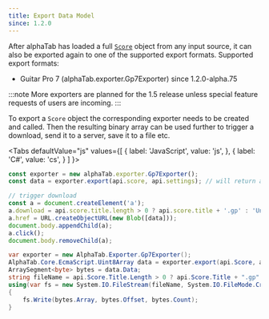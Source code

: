 ```yaml
---
title: Export Data Model
since: 1.2.0
---
```



<SinceBadge since="1.2.0"></SinceBadge>

After alphaTab has loaded a full [`Score`](/docs/reference/score) object from any input source, it can also be exported again to one of the supported export formats. 
Supported export formats: 

- Guitar Pro 7 (alphaTab.exporter.Gp7Exporter) <span class="badge badge--info">since 1.2.0-alpha.75</span>

:::note
More exporters are planned for the 1.5 release unless special feature requests of users are incoming. 
:::

To export a `Score` object the corresponding exporter needs to be created and called. Then the resulting binary array can be used further to 
trigger a download, send it to a server, save it to a file etc. 


<Tabs
  defaultValue="js"
  values={[
    { label: 'JavaScript', value: 'js', },
    { label: 'C#', value: 'cs', }
  ]
}>
<TabItem value="js">

```js
const exporter = new alphaTab.exporter.Gp7Exporter();
const data = exporter.export(api.score, api.settings); // will return a Uint8Array

// trigger download
const a = document.createElement('a');
a.download = api.score.title.length > 0 ? api.score.title + '.gp' : 'Untitled.gp';
a.href = URL.createObjectURL(new Blob([data]));
document.body.appendChild(a);
a.click();
document.body.removeChild(a);
```

</TabItem>
<TabItem value="cs">

```cs
var exporter = new AlphaTab.Exporter.Gp7Exporter();
AlphaTab.Core.EcmaScript.Uint8Array data = exporter.export(api.Score, api.Settings);
ArraySegment<byte> bytes = data.Data;
string fileName = api.Score.Title.Length > 0 ? api.Score.Title + ".gp" : "Untitled.gp";
using(var fs = new System.IO.FileStream(fileName, System.IO.FileMode.Create)) 
{
    fs.Write(bytes.Array, bytes.Offset, bytes.Count);
}
```

</TabItem>
</Tabs>
